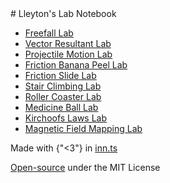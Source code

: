 
<Layout>
# Lleyton's Lab Notebook

- [Freefall Lab](/labs/freefall)
- [Vector Resultant Lab](/labs/vector-resultant)
- [Projectile Motion Lab](/labs/projectile-motion)
- [Friction Banana Peel Lab](/labs/friction-banana-peel)
- [Friction Slide Lab](/labs/friction-slide)
- [Stair Climbing Lab](/labs/stair-climbing)
- [Roller Coaster Lab](/labs/roller-coaster)
- [Medicine Ball Lab](/labs/medicine-ball)
- [Kirchoofs Laws Lab](/labs/kirchoofs-laws)
- [Magnetic Field Mapping Lab](/labs/magnetic-field-mapping)

Made with {"<3"} in [inn.ts](https://innts.innatical.com)

[Open-source](https://github.com/lleyton/lab-notebook) under the MIT License

</Layout>
